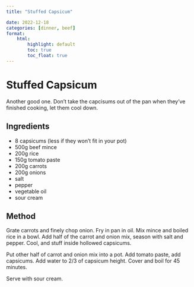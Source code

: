 ```yaml
---
title: "Stuffed Capsicum"

date: 2022-12-18
categories: [dinner, beef]
format:
    html:
        highlight: default
        toc: true
        toc_float: true
---
```


# Stuffed Capsicum

Another good one. Don't take the capcisums out of the pan when they've finished cooking, let them cool down.

## Ingredients

* 8 capsicums (less if they won't fit in your pot)
* 500g beef mince
* 200g rice
* 150g tomato paste
* 200g carrots
* 200g onions
* salt
* pepper
* vegetable oil
* sour cream



## Method

Grate carrots and finely chop onion. Fry in pan in oil. Mix mince and boiled rice in a bowl. Add half of the carrot and onion mix, season with salt and pepper. Cool, and stuff inside hollowed capsicums. 

Put other half of carrot and onion mix into a pot. Add tomato paste, add capsicums. Add water to 2/3 of capsicum height. Cover and boil for 45 minutes. 

Serve with sour cream.
